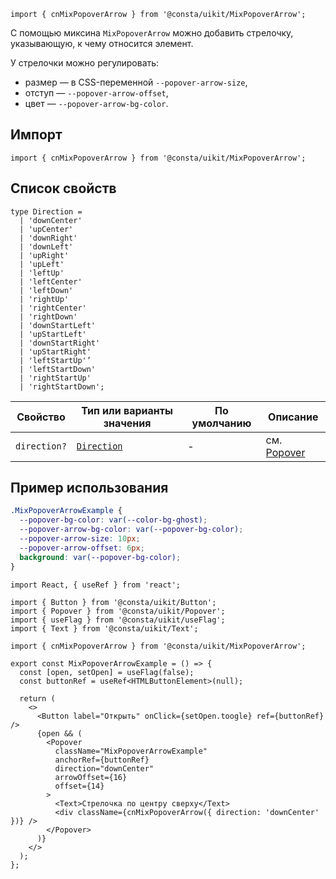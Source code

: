 
```tsx
import { cnMixPopoverArrow } from '@consta/uikit/MixPopoverArrow';
```

С помощью миксина `MixPopoverArrow` можно добавить стрелочку, указывающую, к чему относится элемент.

У стрелочки можно регулировать:

- размер — в CSS-переменной `--popover-arrow-size`,
- отступ — `--popover-arrow-offset`,
- цвет — `--popover-arrow-bg-color`.

## Импорт

```tsx
import { cnMixPopoverArrow } from '@consta/uikit/MixPopoverArrow';
```

## Список свойств

```tsx
type Direction =
  | 'downCenter'
  | 'upCenter'
  | 'downRight'
  | 'downLeft'
  | 'upRight'
  | 'upLeft'
  | 'leftUp'
  | 'leftCenter'
  | 'leftDown'
  | 'rightUp'
  | 'rightCenter'
  | 'rightDown'
  | 'downStartLeft'
  | 'upStartLeft'
  | 'downStartRight'
  | 'upStartRight'
  | 'leftStartUp'’
  | 'leftStartDown'
  | 'rightStartUp'
  | 'rightStartDown';
```

| Свойство     | Тип или варианты значения | По умолчанию | Описание                                                                  |
| ------------ | ------------------------- | ------------ | ------------------------------------------------------------------------- |
| `direction?` | [`Direction`](direction)  | -            | см. [Popover](##LIBS.LIB.STAND/lib:uikit/stand:components-popover-stable) |

## Пример использования

```css
.MixPopoverArrowExample {
  --popover-bg-color: var(--color-bg-ghost);
  --popover-arrow-bg-color: var(--popover-bg-color);
  --popover-arrow-size: 10px;
  --popover-arrow-offset: 6px;
  background: var(--popover-bg-color);
}
```

```tsx
import React, { useRef } from 'react';

import { Button } from '@consta/uikit/Button';
import { Popover } from '@consta/uikit/Popover';
import { useFlag } from '@consta/uikit/useFlag';
import { Text } from '@consta/uikit/Text';

import { cnMixPopoverArrow } from '@consta/uikit/MixPopoverArrow';

export const MixPopoverArrowExample = () => {
  const [open, setOpen] = useFlag(false);
  const buttonRef = useRef<HTMLButtonElement>(null);

  return (
    <>
      <Button label="Открыть" onClick={setOpen.toogle} ref={buttonRef} />
      {open && (
        <Popover
          className="MixPopoverArrowExample"
          anchorRef={buttonRef}
          direction="downCenter"
          arrowOffset={16}
          offset={14}
        >
          <Text>Стрелочка по центру сверху</Text>
          <div className={cnMixPopoverArrow({ direction: 'downCenter' })} />
        </Popover>
      )}
    </>
  );
};
```

<MixPopoverArrowExample />
